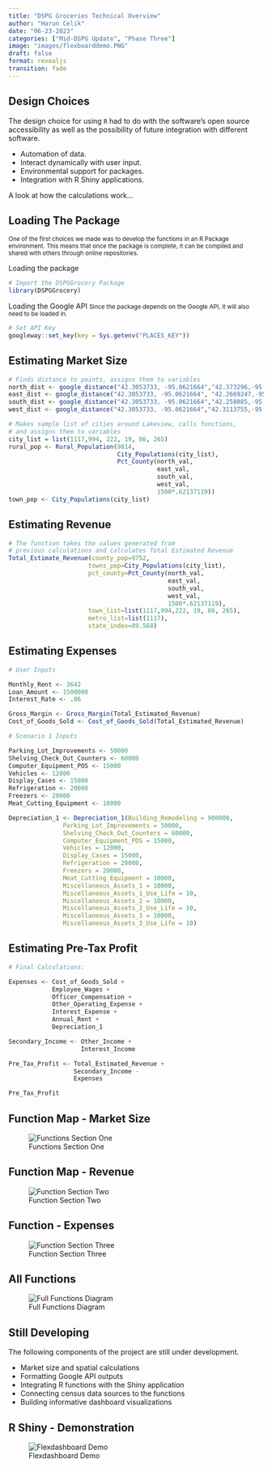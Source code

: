 ```yaml
---
title: "DSPG Groceries Technical Overview"
author: "Harun Celik"
date: "06-23-2023"
categories: ["Mid-DSPG Update", "Phase Three"]
image: "images/flexboarddemo.PNG"
draft: false
format: revealjs
transition: fade
---
```


## Design Choices

The design choice for using `R` had to do with the software's open source accessibility as well as the possibility of future integration with different software.

::: incremental
-   Automation of data.
-   Interact dynamically with user input.
-   Environmental support for packages.
-   Integration with R Shiny applications.

A look at how the calculations work...
:::

## Loading The Package

<small> One of the first choices we made was to develop the functions in an R Package environment. This means that once the package is complete, it can be compiled and shared with others through online repositories.</small>

Loading the package

``` r
# Import the DSPGGrocery Package
library(DSPGGrocery)
```

Loading the Google API <small> Since the package depends on the Google API, it will also need to be loaded in.</small>

``` r
# Set API Key
googleway::set_key(key = Sys.getenv("PLACES_KEY"))
```

## Estimating Market Size

``` .r
# Finds distance to points, assigns them to variables
north_dist <- google_distance("42.3053733, -95.0621664","42.373296,-95.1508718")
east_dist <- google_distance("42.3053733, -95.0621664", "42.2669247,-95.0038576")
south_dist <- google_distance("42.3053733, -95.0621664","42.258085,-95.223378")
west_dist <- google_distance("42.3053733, -95.0621664","42.3113755,-95.6832781")

# Makes sample list of cities around Lakeview, calls functions, 
# and assigns them to variables
city_list = list(1117,994, 222, 19, 86, 265)
rural_pop <- Rural_Population(9814, 
                              City_Populations(city_list),
                              Pct_County(north_val,
                                         east_val,
                                         south_val,
                                         west_val, 
                                         1500*.62137119))
town_pop <- City_Populations(city_list)
```

## Estimating Revenue

``` r
# The function takes the values generated from 
# previous calculations and calculates Total Estimated Revenue
Total_Estimate_Revenue(county_pop=9752,
                      towns_pop=City_Populations(city_list),
                      pct_county=Pct_County(north_val,
                                            east_val,
                                            south_val,
                                            west_val, 
                                            1500*.62137119),
                      town_list=list(1117,994,222, 19, 86, 265),
                      metro_list=list(1117),
                      state_index=89.568)
```

## Estimating Expenses

``` .r
# User Inputs

Monthly_Rent <- 3642
Loan_Amount <- 1500000
Interest_Rate <- .06

Gross_Margin <- Gross_Margin(Total_Estimated_Revenue)
Cost_of_Goods_Sold <- Cost_of_Goods_Sold(Total_Estimated_Revenue)

# Scenario 1 Inputs

Parking_Lot_Improvements <- 50000
Shelving_Check_Out_Counters <- 60000
Computer_Equipment_POS <- 15000
Vehicles <- 12000
Display_Cases <- 15000
Refrigeration <- 20000
Freezers <- 20000
Meat_Cutting_Equipment <- 10000

Depreciation_1 <- Depreciation_1(Building_Remodeling = 900000,
               Parking_Lot_Improvements = 50000,
               Shelving_Check_Out_Counters = 60000,
               Computer_Equipment_POS = 15000,
               Vehicles = 12000,
               Display_Cases = 15000,
               Refrigeration = 20000,
               Freezers = 20000,
               Meat_Cutting_Equipment = 10000,
               Miscellaneous_Assets_1 = 10000,
               Miscellaneous_Assets_1_Use_Life = 10,
               Miscellaneous_Assets_2 = 10000,
               Miscellaneous_Assets_2_Use_Life = 10,
               Miscellaneous_Assets_3 = 10000,
               Miscellaneous_Assets_3_Use_Life = 10)
```

## Estimating Pre-Tax Profit

``` .r
# Final Calculations:

Expenses <- Cost_of_Goods_Sold + 
            Employee_Wages + 
            Officer_Compensation + 
            Other_Operating_Expense + 
            Interest_Expense + 
            Annual_Rent + 
            Depreciation_1 

Secondary_Income <- Other_Income + 
                    Interest_Income

Pre_Tax_Profit <- Total_Estimated_Revenue + 
                  Secondary_Income - 
                  Expenses

Pre_Tax_Profit
```

## Function Map - Market Size

![Functions Section One](images/MiroOne.PNG)

## Function Map - Revenue

![Function Section Two](images/MiroTwo.PNG)

## Function - Expenses

![Function Section Three](images/MiroThree.PNG)

## All Functions

![Full Functions Diagram](images/MiroAll.PNG)

## Still Developing

The following components of the project are still under development.

::: incremental
-   Market size and spatial calculations
-   Formatting Google API outputs
-   Integrating R functions with the Shiny application
-   Connecting census data sources to the functions
-   Building informative dashboard visualizations
:::

## R Shiny - Demonstration

![Flexdashboard Demo](images/flexboarddemo.PNG)
